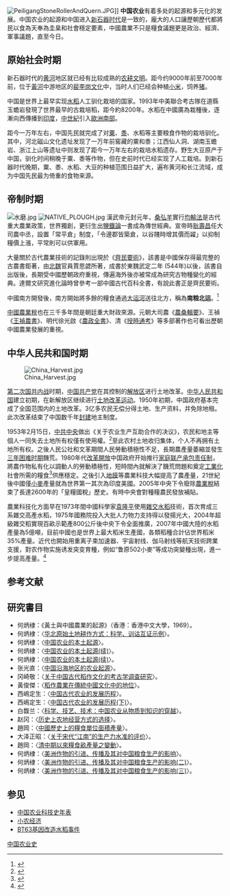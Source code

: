 [[File:PeiligangStoneRollerAndQuern.JPG|thumb]]]]
'''中国农业'''有着多处的起源和多元化的发展。中国农业的起源和中国进入[[新石器时代|新石器时代]]是一致的，龐大的人口讓歷朝歷代都將民以食為天奉為圭臬和社會穩定要素，中國農業不只是糧食議題更是政治、經濟、軍事議題，直至今日。

== 原始社会时期 ==
{{main|中國農業科技史年表}}
新石器时代的[[黄河|黄河]]地区就已经有比较成熟的[[农耕文明|农耕文明]]。距今约9000年前至7000年前，位于[[黃河|黃河]]中游地区的[[裴李崗文化|裴李岗文化]]中，当时人们已经会种植[[小米|小米]]，饲养[[猪|猪]]。

中国是世界上最早实现[[水稻|水稻]]人工驯化栽培的国家。1993年中美聯合考古隊在道縣玉蟾岩發現了世界最早的古栽培稻，距今約8200年。水稻在中國廣為栽種後，逐漸向西傳播到[[印度|印度]]，[[中世紀|中世紀]]引入[[歐洲南部|歐洲南部]]。

距今一万年左右，中国先民就完成了对[[粟|粟]]、[[黍|黍]]、水稻等主要粮食作物的栽培驯化。其中，河北磁山文化遗址发现了一万年前窖藏的粟和黍；江西仙人洞、湖南玉蟾岩、浙江上山等遗址中则发现了距今一万年左右的栽培水稻遗存。野生大豆原产于中国，驯化时间稍晚于粟、黍等作物，但在史前时代已经实现了人工栽培。到新石器时代晚期，粟、黍、水稻、大豆的种植范围日益扩大，遍布黄河和长江流域，成为中国先民最为倚重的食物来源。

== 帝制时期 ==
[[File:水磨.jpg|thumb]]
[[File:NATIVE_PLOUGH.jpg|thumb]]
漢武帝元封元年，[[桑弘羊|桑弘羊]]實行[[均輸法|均輸法]]是古代重大農業政策，世界獨創，更衍生出[[鹽鐵論|鹽鐵論]]一書成為傳世經典。宣帝時[[耿壽昌|耿壽昌]]任大司農中丞，設置「常平倉」制度，「令邊郡皆築倉，以谷賤時增其價而糴」以抑制糧價上漲，平常則可以供軍用。

大量關於古代農業技術的記錄則出現於《[[齊民要術|齊民要術]]》，該書是中國保存得最完整的古農書鉅著，由[[北魏|北魏]]官員賈思勰所著，成書於東魏武定二年 (544年)以後，該書自出版後，長期受中國歷朝政府重視，傳遍海外後亦被常成為研究古物種變化的經典。達爾文研究進化論時曾參考一部中國古代百科全書，有說此書正是齊民要術。

中國南方開發後，南方開始將多餘的糧食通過[[大运河|大运河]]送往北方，稱為'''南粮北运'''。<ref name=新京報>{{cite news |title=北粮南运 中国粮食大迁徙地图背后的隐忧 |url=https://www.sohu.com/a/524700593_114988}}</ref>

[[中國農業稅|中國農業稅]]也在三千多年間是朝廷重大財政來源。元朝大司農《[[農桑輯要|農桑輯要]]》、王禎《[[王禎農書|王禎農書]]》、明代徐光啟《[[農政全書|農政全書]]》、清《[[授時通考|授時通考]]》等多部著作也可看出歷朝中國農業發展的重視。

== 中华人民共和国时期 ==
{{main|中华人民共和国农业}}
[[File:China_Harvest.jpg|thumb]]

[[第二次国共内战|第二次国共内战]]时期，[[中国共产党|中国共产党]]在其控制的[[解放区|解放区]]进行土地改革。[[中华人民共和国|中华人民共和国]]建立初期，在新解放区继续进行[[土地改革运动|土地改革运动]]。1950年初期，中国政府基本完成了全国范围内的土地改革。3亿多农民无偿分得土地、生产资料，并免除地租。此次改革结束了中国数千年[[封建|封建]]地主制度。

1953年2月15日，[[中共中央|中共中央]]做出《关于农业生产互助合作的决议》，农民和地主等個人一同失去土地所有权僅有使用權。<ref>{{Cite web |url=http://cpc.people.com.cn/GB/64162/64165/77552/77569/5328263.html |title=《关于农业生产互助合作的决议》正式通过 |accessdate=2011-01-25 |archive-date=2016-03-04 |archive-url=https://web.archive.org/web/20160304070934/http://cpc.people.com.cn/GB/64162/64165/77552/77569/5328263.html |dead-url=no }}</ref>至此农村土地收归集体，个人不再拥有土地所有权。之後人民公社和文革期間人民勞動積極性不足，長期農產量萎縮並發生[[三年困难时期|三年困难时期]]饑荒。1980年代[[改革開放|改革開放]]中国政府开始推行[[家庭联产承包责任制|家庭联产承包责任制]]，將農作物私有化以調動人的勞動積極性，短時間內就解決了饑荒問題和奠定[[工業化|工業化]]社會所需的糧食<ref>{{cite news |title=中央财政再向实际种粮农民发放一次性农资补贴 2022年05月23日09:19 | 来源：新华社 |url=m}}</ref>供應穩定。之後引入[[地膜|地膜]]等農業科技大幅提高了農產量，21世紀後中國僅[[小麥|小麥]]產量就為世界第一其次為印度美國。2005年中央下令廢除[[農業稅|農業稅]]結束了長達2600年的「皇糧國稅」歷史。有時中央會對種糧農民發放補貼。

農業科技化方面早在1973年間中國科學家[[袁隆平|袁隆平]]使用[[雜交水稻|雜交水稻]]技術，首次育成三系雜交高產水稻，1975年國務院投入大批人力物力支持得以發揚光大，2004年超級雜交稻實現百畝示範產800公斤後中央下令全面推廣，2007年中國大陸的水稻產量為5億噸，目前中國也是世界上最大稻米生產國，各類稻種合計佔世界稻米35%產量。近代也開始用重离子束加速器、宇宙射线、伽马射线等航天技術跨業支援，對农作物实施诱发突变育種，例如“鲁原502小麥”等成功突變種出現，進一步提高產量。<ref>{{Cite web |url=https://military.china.com/important/11132797/20190408/35608745.html |title=中華網-航天與農業 |accessdate=2019-04-15 |archive-date=2020-08-10 |archive-url=https://web.archive.org/web/20200810220617/https://military.china.com/important/11132797/20190408/35608745.html |dead-url=no }}</ref>

==参考文献==
{{Reflist}}
== 研究書目 ==
* 何炳棣：《黃土與中國農業的起源》（香港：香港中文大學，1969）。
*何炳棣：〈[http://www.nssd.org/articles/article_read.aspx?id=5118822 华北原始土地耕作方式：科学、训诂互证示例]{{Wayback|url=http://www.nssd.org/articles/article_read.aspx?id=5118822 |date=20180209182224 }}〉。
*何炳棣：〈[http://www.nssd.org/articles/article_read.aspx?id=1002317956 中国农业的本土起源]{{Wayback|url=http://www.nssd.org/articles/article_read.aspx?id=1002317956 |date=20180209182628 }}〉。
*何炳棣：〈[http://www.nssd.org/articles/article_read.aspx?id=1002288503 中国农业的本土起源(续)]{{Wayback|url=http://www.nssd.org/articles/article_read.aspx?id=1002288503 |date=20180209182559 }}〉。
*何炳棣：〈[http://www.nssd.org/articles/article_read.aspx?id=1002288574 中国农业的本土起源(续)]{{Wayback|url=http://www.nssd.org/articles/article_read.aspx?id=1002288574 |date=20180209182800 }}〉。
*张光直：〈[http://www.nssd.org/articles/article_read.aspx?id=1002317957 中国沿海地区的农业起源]{{Wayback|url=http://www.nssd.org/articles/article_read.aspx?id=1002317957 |date=20180302164154 }}〉。
*冈崎敬：〈[http://www.nssd.org/articles/Article_Read.aspx?id=1002676049 关于中国古代稻作文化的考古学调查研究]{{Wayback|url=http://www.nssd.org/articles/Article_Read.aspx?id=1002676049 |date=20180209182232 }}〉。
*黃俊傑：〈[http://huang.cc.ntu.edu.tw/pdf/CCA1402.pdf 稻作農業在傳統中國文化中的地位]{{Wayback|url=http://huang.cc.ntu.edu.tw/pdf/CCA1402.pdf |date=20141104021106 }}〉。
*西嶋定生：〈[http://www.nssd.org/articles/article_read.aspx?id=1002786574 中国古代农业的发展历程]{{Wayback|url=http://www.nssd.org/articles/article_read.aspx?id=1002786574 |date=20180209182657 }}〉。
*西嶋定生：〈[http://www.nssd.org/articles/article_read.aspx?id=1002786623 中国古代农业的发展历程(下)]{{Wayback|url=http://www.nssd.org/articles/article_read.aspx?id=1002786623 |date=20180209182521 }}〉。
*白馥兰：〈[http://www.nssd.org/articles/article_read.aspx?id=665680104 科学、技艺、技术：中国农业从物质到知识的穿越]{{Wayback|url=http://www.nssd.org/articles/article_read.aspx?id=665680104 |date=20180225064926 }}〉。
*赵冈：〈[http://www.nssd.org/articles/article_read.aspx?id=4453389 历史上农地经营方式的选择]{{Wayback|url=http://www.nssd.org/articles/article_read.aspx?id=4453389 |date=20180303225435 }}〉。
*趙岡：〈[http://ccsdb.ncl.edu.tw/ccs/image/01_005_002_01_06.pdf 中國歷史上的糧食單位面積產量]{{Wayback|url=http://ccsdb.ncl.edu.tw/ccs/image/01_005_002_01_06.pdf |date=20180305202550 }}〉。
*大泽正昭：〈[http://www.nssd.org/articles/article_read.aspx?id=3109098 关于宋代“江南”的生产力水准的评价]{{Wayback|url=http://www.nssd.org/articles/article_read.aspx?id=3109098 |date=20180401004139 }}〉。
*趙岡：〈[http://ccsdb.ncl.edu.tw/ccs/image/01_010_002_01_15.pdf 清中期以來糧食畝產量之變動]{{Wayback|url=http://ccsdb.ncl.edu.tw/ccs/image/01_010_002_01_15.pdf |date=20180305142845 }}〉。
*何炳棣：〈[http://www.nssd.org/articles/article_read.aspx?id=1002418724 美洲作物的引进、传播及其对中国粮食生产的影响]{{Wayback|url=http://www.nssd.org/articles/article_read.aspx?id=1002418724 |date=20180209182345 }}〉。
*何炳棣：〈[http://www.nssd.org/articles/article_read.aspx?id=1002418739 美洲作物的引进、传播及其对中国粮食生产的影响(二)]{{Wayback|url=http://www.nssd.org/articles/article_read.aspx?id=1002418739 |date=20180209182712 }}〉。
*何炳棣：〈[http://www.nssd.org/articles/article_read.aspx?id=1002418756 美洲作物的引进、传播及其对中国粮食生产的影响(三)]{{Wayback|url=http://www.nssd.org/articles/article_read.aspx?id=1002418756 |date=20180209182536 }}〉。

== 参见 ==
{{Portal box|中华人民共和国|农业和农学|经济}}
* [[中国农业科技史年表|中国农业科技史年表]]
* [[小农经济|小农经济]]
*[[BT63基因改造水稻事件|BT63基因改造水稻事件]]
[[Category:中国农业史|]]